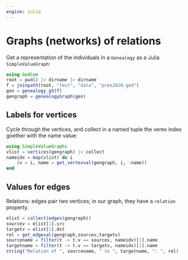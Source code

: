```yaml
---
engine: julia
---
```


# Graphs (networks) of relations


Get a representation of the individuals in a `Genealogy` as a Julia `SimpleValueGraph`:

```julia
using GedCom
root = pwd() |> dirname |> dirname
f = joinpath(root, "test", "data", "pres2020.ged")
gen = genealogy_g5(f)
gengraph = genealogyGraph(gen)
```



## Labels for vertices

Cycle through the vertices, and collect in a named tuple the verex index goether with the name value:

```julia
using SimpleValueGraphs
vlist = vertices(gengraph) |> collect
nameidx = map(vlist) do i
    (v = i, name = get_vertexval(gengraph, i, :name))
end
```



## Values for edges

Relations: edges pair two vertices; in our graph, they have a `relation` property.



```julia
elist = collect(edges(gengraph))
sourcev = elist[1].src
targetv = elist[1].dst
rel = get_edgeval(gengraph,sourcev,targetv)
sourcename = filter(t -> t.v == sourcev, nameidx)[1].name
targetname = filter(t -> t.v == targetv, nameidx)[1].name
string("Relation of ", sourcename, " to ", targetname, ": ", rel)
```